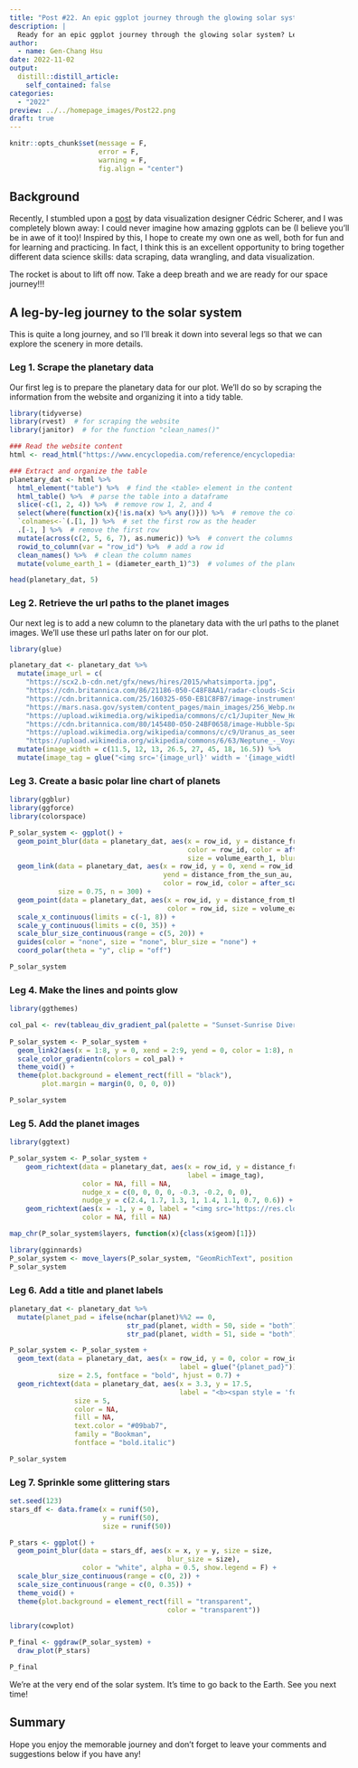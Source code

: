 ```yaml
---
title: "Post #22. An epic ggplot journey through the glowing solar system"
description: |
  Ready for an epic ggplot journey through the glowing solar system? Let's go!   
author:
  - name: Gen-Chang Hsu
date: 2022-11-02
output:
  distill::distill_article:
    self_contained: false
categories:
  - "2022"
preview: ../../homepage_images/Post22.png
draft: true
---
```


<!-- Webpage style -->

<style>
d-article a {
    color: #2780e3 !important;
      border-bottom: none !important;
}

d-article a:hover {
  color: #2780e3 !important;
    border-bottom: 2px solid !important;
}

d-byline {
  margin-left: -10% !important;
}

d-title {
  margin-left: -10%;
}

d-title h1{
  font-size: 45px;
  width: 130%;
}

d-article {
  margin-left: -10%;
}

p {
  width: 120%;
}

d-article h2 {
  width: 120%;
}

d-article h3 {
  width: 120%;
  font-size: 28px;
}

div.article-footer{
  width: 120%;
}

d-article div.sourceCode { 
  width: 120% !important;
}

d-article pre { 
  width: 120% !important;
}

div.l-body {
  width: 120% !important;
}

d-article table thead tr {
  height: 60px !important;
  width: 210px !important;
}

d-article table thead th {
  height: 60px !important;
  font-size: 22px !important;
  width: 210px !important;
}

d-article table tbody tr td {
  font-size: 21px !important;
  height: 60px !important;
  text-align: center !important;
  width: 210px !important;
}

div.l-body img {
    margin-right: 20% !important;
}

</style>


```r
knitr::opts_chunk$set(message = F, 
                      error = F, 
                      warning = F,
                      fig.align = "center")

```

<!-- Start of the article -->

## Background

Recently, I stumbled upon a [post](https://www.behance.net/gallery/100683383/Travelling-to-Outer-Space) by data visualization designer Cédric Scherer, and I was completely blown away: I could never imagine how amazing ggplots can be (I believe you'll be in awe of it too)! Inspired by this, I hope to create my own one as well, both for fun and for learning and practicing. In fact, I think this is an excellent opportunity to bring together different data science skills: data scraping, data wrangling, and data visualization.

The rocket is about to lift off now. Take a deep breath and we are ready for our space journey!!!

## A leg-by-leg journey to the solar system

This is quite a long journey, and so I'll break it down into several legs so that we can explore the scenery in more details.

### Leg 1. Scrape the planetary data

Our first leg is to prepare the planetary data for our plot. We'll do so by scraping the information from the website and organizing it into a tidy table.

```r
library(tidyverse)
library(rvest)  # for scraping the website
library(janitor)  # for the function "clean_names()"

### Read the website content 
html <- read_html("https://www.encyclopedia.com/reference/encyclopedias-almanacs-transcripts-and-maps/major-planets-solar-system-table")

### Extract and organize the table
planetary_dat <- html %>% 
  html_element("table") %>%  # find the <table> element in the content
  html_table() %>%  # parse the table into a dataframe
  slice(-c(1, 2, 4)) %>%  # remove row 1, 2, and 4
  select(where(function(x){!is.na(x) %>% any()})) %>%  # remove the columns with NAs
  `colnames<-`(.[1, ]) %>%  # set the first row as the header
  .[-1, ] %>%  # remove the first row
  mutate(across(c(2, 5, 6, 7), as.numeric)) %>%  # convert the columns to numeric
  rowid_to_column(var = "row_id") %>%  # add a row id
  clean_names() %>%  # clean the column names
  mutate(volume_earth_1 = (diameter_earth_1)^3)  # volumes of the planets relative to Earth

head(planetary_dat, 5)

```

### Leg 2. Retrieve the url paths to the planet images

Our next leg is to add a new column to the planetary data with the url paths to the planet images. We'll use these url paths later on for our plot. 

```r
library(glue)

planetary_dat <- planetary_dat %>%
  mutate(image_url = c(
    "https://scx2.b-cdn.net/gfx/news/hires/2015/whatsimporta.jpg",
    "https://cdn.britannica.com/86/21186-050-C48F8AA1/radar-clouds-Scientists-surface-Venus-computer-image.jpg",
    "https://cdn.britannica.com/25/160325-050-EB1C8FB7/image-instruments-Earth-satellite-NASA-Suomi-National-2012.jpg",
    "https://mars.nasa.gov/system/content_pages/main_images/256_Webp.net-resizeimage_%284%29.jpg",
    "https://upload.wikimedia.org/wikipedia/commons/c/c1/Jupiter_New_Horizons.jpg",
    "https://cdn.britannica.com/80/145480-050-24BF0658/image-Hubble-Space-Telescope-Saturn-moons-shadow.jpg",
    "https://upload.wikimedia.org/wikipedia/commons/c/c9/Uranus_as_seen_by_NASA%27s_Voyager_2_%28remastered%29_-_JPEG_converted.jpg",
    "https://upload.wikimedia.org/wikipedia/commons/6/63/Neptune_-_Voyager_2_%2829347980845%29_flatten_crop.jpg")) %>%
  mutate(image_width = c(11.5, 12, 13, 26.5, 27, 45, 18, 16.5)) %>% 
  mutate(image_tag = glue("<img src='{image_url}' width = '{image_width}'/>"))

```

### Leg 3. Create a basic polar line chart of planets

```r
library(ggblur)
library(ggforce)
library(colorspace)

P_solar_system <- ggplot() + 
  geom_point_blur(data = planetary_dat, aes(x = row_id, y = distance_from_the_sun_au,
                                            color = row_id, color = after_scale(lighten(color, 0.5, space = "HLS")),
                                            size = volume_earth_1, blur_size = volume_earth_1)) +
  geom_link(data = planetary_dat, aes(x = row_id, y = 0, xend = row_id, 
                                      yend = distance_from_the_sun_au,
                                      color = row_id, color = after_scale(desaturate(color, 0.3))), 
            size = 0.75, n = 300) +
  geom_point(data = planetary_dat, aes(x = row_id, y = distance_from_the_sun_au, 
                                       color = row_id, size = volume_earth_1)) + 
  scale_x_continuous(limits = c(-1, 8)) + 
  scale_y_continuous(limits = c(0, 35)) +
  scale_blur_size_continuous(range = c(5, 20)) + 
  guides(color = "none", size = "none", blur_size = "none") + 
  coord_polar(theta = "y", clip = "off")

P_solar_system

```

### Leg 4. Make the lines and points glow

```r
library(ggthemes)

col_pal <- rev(tableau_div_gradient_pal(palette = "Sunset-Sunrise Diverging")(seq(0, 1, length = 8)))  # create a customized color palette
           
P_solar_system <- P_solar_system + 
  geom_link2(aes(x = 1:8, y = 0, xend = 2:9, yend = 0, color = 1:8), n = 100) +
  scale_color_gradientn(colors = col_pal) + 
  theme_void() + 
  theme(plot.background = element_rect(fill = "black"),
        plot.margin = margin(0, 0, 0, 0))

P_solar_system

```

### Leg 5. Add the planet images

```r
library(ggtext)

P_solar_system <- P_solar_system + 
    geom_richtext(data = planetary_dat, aes(x = row_id, y = distance_from_the_sun_au,
                                            label = image_tag),
                  color = NA, fill = NA,
                  nudge_x = c(0, 0, 0, 0, -0.3, -0.2, 0, 0),
                  nudge_y = c(2.4, 1.7, 1.3, 1, 1.4, 1.1, 0.7, 0.6)) +
    geom_richtext(aes(x = -1, y = 0, label = "<img src='https://res.cloudinary.com/dtpgi0zck/image/upload/s--fMAvJ-9u--/c_fit,h_580,w_860/v1/EducationHub/photos/sun-blasts-a-m66-flare.jpg' width='60'/>"), 
                  color = NA, fill = NA)

map_chr(P_solar_system$layers, function(x){class(x$geom)[1]})

library(gginnards)
P_solar_system <- move_layers(P_solar_system, "GeomRichText", position = "bottom")
P_solar_system

```

### Leg 6. Add a title and planet labels  

```r
planetary_dat <- planetary_dat %>% 
  mutate(planet_pad = ifelse(nchar(planet)%%2 == 0, 
                             str_pad(planet, width = 50, side = "both"),
                             str_pad(planet, width = 51, side = "both")))

P_solar_system <- P_solar_system + 
  geom_text(data = planetary_dat, aes(x = row_id, y = 0, color = row_id,
                                          label = glue("{planet_pad}")),
            size = 2.5, fontface = "bold", hjust = 0.7) + 
  geom_richtext(data = planetary_dat, aes(x = 3.3, y = 17.5,
                                          label = "<b><span style = 'font-size:25pt'>A</span>n<span> </span><span style = 'font-size:25pt'>E</span>pic<span> </span><span style = 'font-size:25pt'>J</span>ourney<span> </span>to<span> </span>the<span> </span><span style = 'font-size:25pt'>S</span>olar<span> </span><span style = 'font-size:25pt'>S</span>ystem</b><br>"),
                size = 5, 
                color = NA,
                fill = NA,
                text.color = "#09bab7",
                family = "Bookman",
                fontface = "bold.italic")

P_solar_system

```

### Leg 7. Sprinkle some glittering stars

```r
set.seed(123)
stars_df <- data.frame(x = runif(50),
                       y = runif(50),
                       size = runif(50))

P_stars <- ggplot() + 
  geom_point_blur(data = stars_df, aes(x = x, y = y, size = size,
                                       blur_size = size), 
                  color = "white", alpha = 0.5, show.legend = F) + 
  scale_blur_size_continuous(range = c(0, 2)) +
  scale_size_continuous(range = c(0, 0.35)) + 
  theme_void() + 
  theme(plot.background = element_rect(fill = "transparent", 
                                       color = "transparent"))

library(cowplot)

P_final <- ggdraw(P_solar_system) + 
  draw_plot(P_stars)

P_final

```

We're at the very end of the solar system. It's time to go back to the Earth. See you next time!

## Summary

Hope you enjoy the memorable journey and don't forget to leave your comments and suggestions below if you have any!
